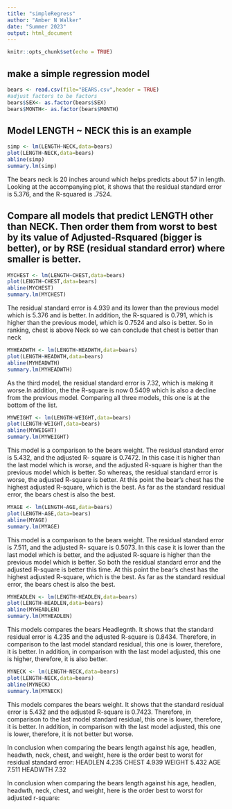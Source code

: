 ```yaml
---
title: "simpleRegress"
author: "Amber N Walker"
date: "Summer 2023"
output: html_document
---
```


```r
knitr::opts_chunk$set(echo = TRUE)
```

## make a simple regression model

```r
bears <- read.csv(file="BEARS.csv",header = TRUE)
#adjust factors to be factors
bears$SEX<- as.factor(bears$SEX)
bears$MONTH<- as.factor(bears$MONTH)
```

## Model LENGTH ~ NECK  this is an example  

```r
simp <- lm(LENGTH~NECK,data=bears)
plot(LENGTH~NECK,data=bears)
abline(simp)
summary.lm(simp)
```

The bears neck is 20 inches around which helps predicts about 57 in length. Looking at the accompanying plot, it shows that the residual standard error is 5.376, and the R-squared is .7524.


## Compare all models that predict LENGTH other than NECK. Then order them from worst to best by its value of Adjusted-Rsquared (bigger is better), or by RSE (residual standard error) where smaller is better. 


```r
MYCHEST <- lm(LENGTH~CHEST,data=bears)
plot(LENGTH~CHEST,data=bears)
abline(MYCHEST)
summary.lm(MYCHEST)
```

The residual standard error is 4.939 and its lower than the previous model which is 5.376 and is better. In addition, the R-squared is 0.791, which is higher than the previous model, which is 0.7524  and also is better. So in ranking, chest is above Neck so we can conclude that chest is better than neck


```r
MYHEADWTH <- lm(LENGTH~HEADWTH,data=bears)
plot(LENGTH~HEADWTH,data=bears)
abline(MYHEADWTH)
summary.lm(MYHEADWTH)
```

As the third model, the residual standard error is 7.32, which is making it worse.In addition, the the R-square
is now 0.5409 which is also a decline from the previous model. Comparing all three models, this one is at the bottom of the list. 


```r
MYWEIGHT <- lm(LENGTH~WEIGHT,data=bears)
plot(LENGTH~WEIGHT,data=bears)
abline(MYWEIGHT)
summary.lm(MYWEIGHT)
```

This model is a comparison to the bears weight. The residual standard error is 5.432, and the adjusted R- square is 0.7472. In this case it is higher than the last model which is worse, and the adjusted R-square is higher than the previous model which is better. So whereas, the residual standard error is worse, the adjusted R-square is better. At this point the bear's chest has the highest adjusted R-square, which is the best. As far as the standard residual error, the bears chest is also the best.


```r
MYAGE <- lm(LENGTH~AGE,data=bears)
plot(LENGTH~AGE,data=bears)
abline(MYAGE)
summary.lm(MYAGE)
```

This model is a comparison to the bears weight. The residual standard error is 7.511, and the adjusted R- square is 0.5073. In this case it is lower than the last model which is better, and the adjusted R-square is higher than the previous model which is better. So both the residual standard error and the adjusted R-square is better this time. At this point the bear's chest has the highest adjusted R-square, which is the best. As far as the standard residual error, the bears chest is also the best.


```r
MYHEADLEN <- lm(LENGTH~HEADLEN,data=bears)
plot(LENGTH~HEADLEN,data=bears)
abline(MYHEADLEN)
summary.lm(MYHEADLEN)
```

This models compares the bears Headlegnth. It shows that the standard residual error is 4.235 and the adjusted R-square is 0.8434. Therefore, in comparison to the last model standard residual, this one is lower, therefore, it is better. In addition, in comparison with the last model adjusted, this one is higher,  therefore, it is also better.


```r
MYNECK <- lm(LENGTH~NECK,data=bears)
plot(LENGTH~NECK,data=bears)
abline(MYNECK)
summary.lm(MYNECK)
```

This models compares the bears weight. It shows that the standard residual error is 5.432 and the adjusted R-square is 0.7423. Therefore, in comparison to the last model standard residual, this one is lower, therefore, it is better. In addition, in comparison with the last model adjusted, this one is lower,  therefore, it is not better but worse.



In conclusion when comparing the bears length against his age, headlen, headwth, neck, chest, and weight, here is the order best to worst for  residual standard error:
HEADLEN 4.235 
CHEST 4.939
WEIGHT 5.432
AGE 7.511
HEADWTH 7.32


In conclusion when comparing the bears length against his age, headlen, headwth, neck, chest, and weight, here is the order best to worst for adjusted r-square:


